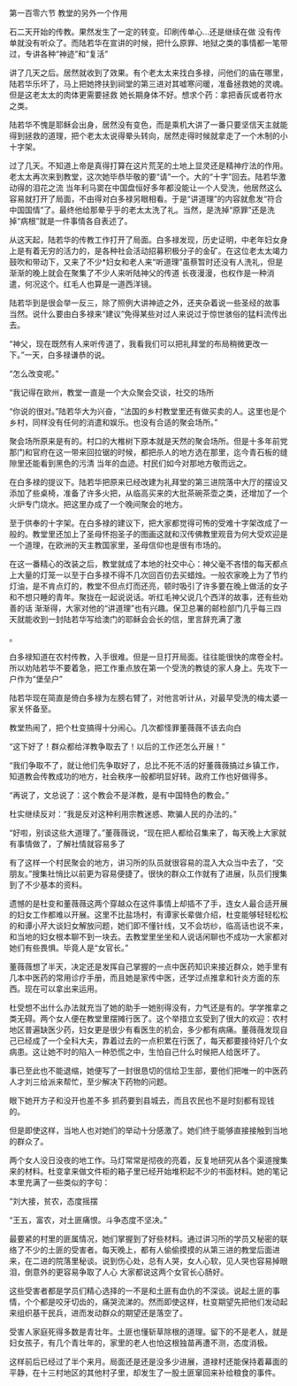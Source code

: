 

第一百零六节 教堂的另外一个作用

石二天开始的传教。果然发生了一定的转变。印刷传单心…还是继续在做 没有传单就没有听众了。而陆若华在宣讲的时候，把什么原罪、地狱之类的事情都一笔带过，专讲各种“神迹”和“复活”

讲了几天之后。居然就收到了效果。有个老太太来找白多禄，问他们的庙在哪里，陆若华乐坏了，马上把她搀扶到祠堂的第三进对其嘘寒问暖，准备拯救她的灵魂。但是这老太太的肉体更需要拯救 她长期身体不好。想求个药：拿把香灰或者符水之类。

陆若华不愧是耶稣会出身，居然没有变色，而是乘机大讲了一番只要坚信天主就能得到拯救的道理，把个老太太说得晕头转向，居然走得时候就拿走了一个木制的小十字架。

过了几天。不知道上帝是真得打算在这片荒芜的土地上显灵还是精神疗法的作用。老太太再次来到教堂，这次她毕恭毕敬的要“请”一个。大的“十字”回去。陆若华激动得的泪花之流 当年利马窦在中国盘恒好多年都没能让一个人受洗，他居然这么容易就打开了局面，不由得对白多禄另眼相看。于是“讲道理”的内容就愈发“符合中国国情”了。最终他给那晕乎乎的老太太洗了礼。当然，是洗掉“原罪”还是洗掉“病根”就是一件事情各自表述了。

从这天起，陆若华的传教工作打开了局面。白多禄发现，历史证明，中老年妇女身上是有着无穷的活力的，是各种社会活动招募积极分子的金矿。在这位老太太竭力鼓吹和带动下，又来了不少*妇女和老人来“听道理”虽蔡暂时还没有人洗礼，但是渐渐的晚上就会在聚集了不少人来听陆神父的传道 长夜漫漫，也权作是一种消遣，何况这个。红毛人也算是一道西洋镜。

陆若华到是很会举一反三，除了照例大讲神迹之外，还夹杂着说一些圣经的故事 当然。说什么要由白多禄来“建议”免得某些对过人来说过于惊世骇俗的猛料流传出去。

“神父，现在既然有人来听传道了，我看我们可以把礼拜堂的布局稍微更改一下。”一天，白多禄谦恭的说。

“怎么改变呢。”

“我记得在欧州，教堂一直是一个大众聚会交谈，社交的场所

“你说的很对。”陆若华大为兴奋，“法国的乡村教堂里还有做买卖的人。这里也是个乡村，同样没有任何的消遣和娱乐。也没有合适的聚会场所。”

聚会场所原来是有的。村口的大椎树下原本就是天然的聚会场所。但是十多年前党那门和官府在这一带来回拉锯的时候，都把杀人的地方选在那里，迄今青石板的缝隙里还能看到黑色的污清 当年的血迹。村民们如今对那地方敬而远之。

在白多禄的提议下。陆若华把原来已经改建为礼拜堂的第三进院落中大厅的摆设又添加了些桌椅，准备了许多火把，从临高买来的大批茶碗茶壶之类，还增加了一个火炉专门烧水。把这里办成了一个晚间聚会的地方。

至于供奉的十字架。在白多禄的建议下，把大家都觉得可怖的受难十字架改成了一般的。教堂里还加上了圣母怀抱圣子的图画这就和汉传佛教里观音为何大受欢迎是一个道理，在欧洲的天主教国家里，圣母信仰也是很有市场的。

在这一番精心的改装之后，教堂就成了本地的社交中心：神父毫不吝惜的每天都点上大量的灯笼一以至于白多禄不得不几次回百仞去买蜡烛。一般农家晚上为了节约灯油，是不肯点灯的，教堂不但点灯而还亮，顿时吸引了许多要在晚上做活的女子和不想只睡的青年。聚拢在一起说说话。听红毛神父说几个西洋的故事，还有些劝善的话 渐渐得，大家对他的“讲道理”也有兴趣。保卫总署的邮检部门几乎每三四天就能收到一封陆若华写给澳门的耶稣会会长的信，里言辞充满了激

。

白多禄知道在农村传教，入手很难。但是一旦打开局面。往往能很快的席卷全村。所以劝陆若华不要着急，把工作重点放在第一个受洗的教徒的家人身上。先攻下一户作为“堡垒户”

陆若华现在简直是倚白多禄为左膀右臂了，对他言听计从，对最早受洗的梅太婆一家关怀备至。

教堂热闹了，把个杜变搞得十分闹心。几次都怪罪董薇薇不该去向白

“这下好了！群众都给洋教争取去了！以后的工作还怎么开展！”

“我们争取不了，就让他们先争取好了，总比不死不活的好董薇薇搞过乡镇工作，知道教会传教成功的地方，社会秩序一般都明显好转。政府工作也好做得多。

“再说了，文总说了：这个教会不是洋教，是有中国特色的教会。”

杜实继续反对：“我是反对这种利用宗教迷惑、欺骗人民的办法的。”

“好啦，别谈这些大道理了。”董薇薇说，“现在把人都给召集来了，每天晚上大家就有事情做了，了解社情就容易多了

有了这样一个村民聚会的地方，讲习所的队员就很容易的混入大众当中去了，“交朋友。”搜集社悄比以前更为容易便捷了。很快的群众工作就有了进展，队员们搜集到了不少基本的资料。

遗憾的是杜变和董薇薇这两个穿越众在这件事情上却插不了手，连女人最合适开展的妇女工作都难以开展。这里不比盐场村，有谭家长辈做介绍，杜变能够轻轻松松的和谭小芹大谈妇女解放问题，她们即不懂针线，又不会坊纱，临高话也说不来，和当地的妇女根本聊不到一块去。去教堂里坐坐和人说话闲聊也不成功一大家都对她们有些畏惧。毕竟人是“女官长。”

董薇薇想了半天，决定还是发挥自己掌握的一点中医药知识来接近群众，她手里有几本中医药的常用诊疗手册，而且她是家传中医，还学过点推拿和针炎方面的东西。现在可以拿出来运用。

杜受想不出什么办法就充当了她的助手一她别得没有，力气还是有的。学学推拿之类无碍。两个女人便在教堂里摆摊行医了。这个举措立玄受到了很大的欢迎：农村地区普遍缺医少药，妇女更是很少有看医生的机会，多少都有病痛。董薇薇发现自己已经成了一个全科大夫，靠着过去的一点积累在行医了，每天都要接待好几个女病患。这让她不时的陷入一种恐慌之中，生怕自己什么时候把人给医坏了。

事已至此也不能退缩，她便写了一封很恳切的信给卫生部，要他们把唯一的中医药人才刘三给派来帮忙，至少解决下药物的问题。

眼下她开方子和没开也差不多 抓药要到县城去，而且农民也不是时刻都有现钱的。

但是即使这样，当地人也对她们的举动十分感激了。她们终于能够直接接触到当地的群众了。

两个女人没日没夜的地工作。马灯常常是彻夜的亮着，反复地研究从各个渠道搜集来的材料。杜变拿来做文件柜的箱子里已经开始堆积起不少的书面材料。她的笔记本里充满了一些类似的字句：

“刘大接，贫农，态度摇摆

“王五，富农，对土匪痛恨。斗争态度不坚决。”

最要紧的村里的匪属情况，她们掌握到了好些材料。通过讲习所的学员又秘密的联络了不少的土匪的受害者。每天晚上，都有人偷偷摸摸的从第三进的教堂后面进来，在二进的院落里秘谈。说到伤心处，总有人哭，女人心软，见人哭也容易掉眼泪，倒意外的更容易争取了人心 大家都说这两个女官长心肠好。

这些受害者都是学员们精心选择的一不是和土匪有血仇的不深谈。说起土匪的事情，个个都是咬牙切齿的，痛哭流涕的。然而即使这样，杜变期望先把他们发动起来组织基干民兵，进而发动群众的期望还是落空了。

受害人家庭死得多数是青壮年。土匪也懂斩草除根的道理。留下的不是老人，就是妇女孩子，有几个青壮年的，家里的老人也怕这根独苗再遭不测，态度消极。

这样前后已经过了半个来月。局面还是还是没多少进展，道禄村还能保持着幕面的平静，在十三村地区的其他村子里，却发生了一股土匪窜回来补给粮食的事件。

